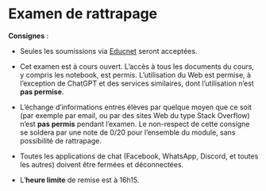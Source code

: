 # Examen de rattrapage

**Consignes** :

- Seules les soumissions via [Educnet](https://educnet.enpc.fr/mod/assign/view.php?id=66064) seront acceptées.

- Cet examen est à cours ouvert. L'accès à tous les documents du cours, y compris les notebook, est permis.
  L'utilisation du Web est permise, à l'exception de ChatGPT et des services similaires,
  dont l'utilisation n'est **pas permise**.

- L'échange d'informations entres élèves par quelque moyen que ce soit (par exemple par email, ou par des sites Web du type Stack Overflow) n'est **pas permis** pendant l'examen.
  Le non-respect de cette consigne se soldera par une note de 0/20 pour l’ensemble du module, sans possibilité de rattrapage.

- Toutes les applications de chat (Facebook, WhatsApp, Discord, et toutes les autres) doivent être fermées et déconnectées.

- L'**heure limite** de remise est à 16h15.
